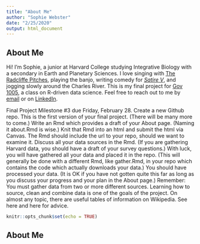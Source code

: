```yaml
---
title: "About Me"
author: "Sophie Webster"
date: "2/25/2020"
output: html_document
---
```


## About Me

Hi! I'm Sophie, a junior at Harvard College studying Integrative Biology with a secondary in Earth and Planetary Sciences. I love singing with <a href="pitches.org">The Radcliffe Pitches</a>, playing the banjo, writing comedy for <a href="satirev.org"><em> Satire V</em></a>, and jogging slowly around the Charles River. This is my final project for <a href="https://www.davidkane.info/files/gov_1005_spring_2020.html">Gov 1005</a>, a class on R-driven data science. Feel free to reach out to me by <a href="mailto:sophiewebster@college.harvard.edu">email</a> or on <a href="https://www.linkedin.com/in/sophie-webster-651b03171/"> LinkedIn</a>.


Final Project Milestone #3 due Friday, February 28. Create a new Github repo.
This is the first version of your final project. (There will be many more to
come.) Write an Rmd which provides a draft of your About page. (Naming it
about.Rmd is wise.) Knit that Rmd into an html and submit the html via Canvas.
The Rmd should include the url to your repo, should we want to examine it.
Discuss all your data sources in the Rmd. (If you are gathering Harvard data,
you should have a draft of your survey questions.) With luck, you will have
gathered all your data and placed it in the repo. (This will generally be done
with a different Rmd, like gather.Rmd, in your repo which contains the code
which actually downloads your data.) You should have processed your data. (It is
OK if you have not gotten quite this far as long as you discuss your progress
and your plan in the About page.) Remember: You must gather data from two or
more different sources. Learning how to source, clean and combine data is one of
the goals of the project. On almost any topic, there are useful tables of
information on Wikipedia. See here and here for advice.

```r
knitr::opts_chunk$set(echo = TRUE)
```

## About Me


